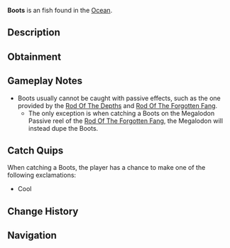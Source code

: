 {{FishInfobox
|image          = Boots.png
|rarity         = Exotic
|sea            = First Sea
|location       = [[Ocean]]
|sublocation    = 
|sources        = Fishing Rod
|nopassive      = 1
|radar_location = 
|prog_speed     = -20
|xp             = 250
|weather        = 
|time           = 
|season         = 
|bait           = 
|base_weight    = 1.3
|base_value     = 800
|weight_range   = 0.1
|base_chance    = 0.05
|base_resil     = 100
}}
'''Boots''' is an {{Rarity|Exotic}} fish found in the [[Ocean]].

== Description ==
{{Description|Boots|Bestiary Entry}}

== Obtainment ==
{{Description|Dr. Crookspine might know what to do with this.|Bestiary Hint}}
{{Fish Availability|
Lucky Event/Blarney McBreeze
Lucky Event/O'Mango Goldgrin
Lucky Event/Plumrick O'Luck
Lucky Event/Rowdy McCharm
Lucky Event/Sunny O'Coin
Ocean
|top_rods      = 
Ethereal Prism Rod\19831.92\71343.19;
Leviathan's Fang Rod\19559.61\83865.68;
Seraphic Rod\19261.67\72915.07;
No-Life Rod\18981.66\75287.59;
Tempest Rod\18525.18\72203.5;
Flimsy Rod\14376.43\71280.96;
Training Rod\13517.08\72105.63;
Resourceful Rod\15078.26\59156.05;
Trident Rod\16046.23\80721.41;
Free Spirit Rod\15971.29\80344.38;
Firefly Rod\15742.8\74992.37;
Fischer's Rod\9991.01\50272.62;
Rod Of The Forgotten Fang\18019.75\72007.88;
Challenger's Rod\17489.37\71389.55;
Rod Of The Depths\16293.03\70942.75;
Zeus Rod\15985.71\67100.84;
Rod Of The Exalted One\15925.54\70733.29;
Verdant Shear Rod\15770.3\67466.96;
Blazebringer Rod\15195.34\63926.89;
Depthseeker Rod\14437.25\62749.48;
Avalanche Rod\13077.06\57151.97;
Volcanic Rod\12473.57\53088.5;
Steady Rod\4539.85\22809.9
|recommended   = Ethereal Prism Rod
}}

== Gameplay Notes ==
* Boots usually cannot be caught with passive effects, such as the one provided by the [[Rod Of The Depths]] and [[Rod Of The Forgotten Fang]].
** The only exception is when catching a Boots on the Megalodon Passive reel of the [[Rod Of The Forgotten Fang]], the Megalodon will instead dupe the Boots.

== Catch Quips ==
When catching a Boots, the player has a chance to make one of the following exclamations:
* Cool

== Change History ==
{{Change History|{{subst:Current Version}}}}

== Navigation ==
{{Fish Navbox|Ocean}}